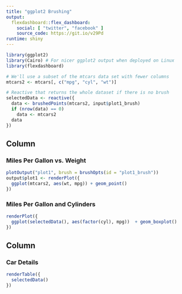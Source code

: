 ```yaml
---
title: "ggplot2 Brushing"
output: 
  flexdashboard::flex_dashboard:
    social: [ "twitter", "facebook" ]
    source_code: https://git.io/v29Pd
runtime: shiny
---
```


```r
library(ggplot2)
library(Cairo) # For nicer ggplot2 output when deployed on Linux
library(flexdashboard)

# We'll use a subset of the mtcars data set with fewer columns
mtcars2 <- mtcars[, c("mpg", "cyl", "wt")]

# Reactive that returns the whole dataset if there is no brush
selectedData <- reactive({
  data <- brushedPoints(mtcars2, input$plot1_brush)
  if (nrow(data) == 0)
    data <- mtcars2
  data
})
```

Column {data-width=650}
-----------------------------------------------------------------------

### Miles Per Gallon vs. Weight {data-width=600}

```r
plotOutput("plot1", brush = brushOpts(id = "plot1_brush"))
output$plot1 <- renderPlot({
  ggplot(mtcars2, aes(wt, mpg)) + geom_point()
})
```

### Miles Per Gallon and Cylinders

```r
renderPlot({
  ggplot(selectedData(), aes(factor(cyl), mpg))  + geom_boxplot()
})
```

Column {data-width=350}
-----------------------------------------------------------------------

### Car Details {data-width=400}

```r
renderTable({
  selectedData()
})
```


